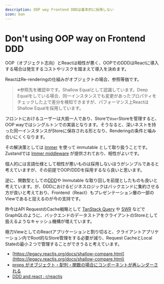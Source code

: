 ```yaml
---
description: OOP way Frontend DDDは基本的に採用しない
icon: ban
---
```


# Don't using OOP way on Frontend DDD

OOP（オブジェクト志向）とReactは相性が悪く、OOPでのDDDはReactに導入する場合は発生するコストやリスクを踏まえて導入を決めます。

ReactはRe-renderingの仕組みがオブジェクトの場合、参照等価です。

> ※参照先を確認中です。Shallow Equalとして認識しています。Deep Equalをしている場合、同一インスタンスでも変更があったプロパティをチェックした上で差分を検知できますが、パフォーマンス上ReactはShallow Equalを採用しています。

フロントにおけるユーザーは大抵一人であり、Storeで`User`Storeを管理すると、OOP wayではシングルトンでの実装となります。そうなると、深いネストを持った同一インスタンスがStoreに保存される形となり、Renderingの条件と噛み合いにくくなります。

その解決策としては [Immer](https://immerjs.github.io/immer/) を使って immutable として取り扱うことです。Zustandでは [Immer middleware](https://zustand.docs.pmnd.rs/integrations/immer-middleware) が提供されており、相性がよいです。

個人的には言語仕様として相性が悪いものは採用しないほうがシンプルであると考えていますが、その前提でOOP/DDDを採用するなら良いと思います。

逆に、関数型としての[DDD](https://wiki.nitaking.dev/thoughts/DDD)や Immutable な取り回しを前提としたものも良いと考えています。が、DDDにおけるビジネスロジックはバックエンドに集約させる方が良いと考えており、Frontend（React）もプレゼンテーション層の一部のViewであると捉えるのが今の支持です。

昨今はAPI RequestのCache戦略として [TanStack Query](https://wiki.nitaking.dev/thoughts/TanStack-Query) や [SWR](https://wiki.nitaking.dev/thoughts/SWR) などでGraphQLのように、バックエンドのデータストアをクライアントのStoreとして扱えるようなキャッシュ機構が増えています。

極力ViewとしてのReactアプリケーションと割り切ると、クライアントアプリケーション内でRoot的なStore管理をする必要が減り、Request CacheとLocal Stateの最小２つで管理することができうると考えています。

* [https://legacy.reactjs.org/docs/shallow-compare.html](https://legacy.reactjs.org/docs/shallow-compare.html)
* [props がオブジェクト・配列・関数の場合にコンポーネントが再レンダーされる](https://ja.react.dev/reference/react/memo#my-component-rerenders-when-a-prop-is-an-object-or-array)
* [DDD and react : r/reactjs](https://www.reddit.com/r/reactjs/comments/1ar0g1e/ddd_and_react/)
